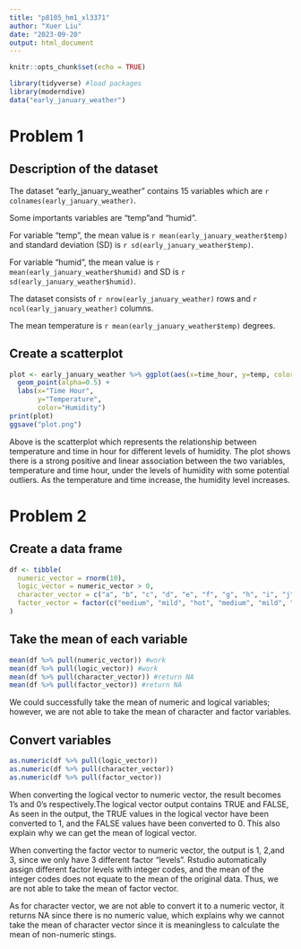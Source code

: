 ```yaml
---
title: "p8105_hm1_xl3371"
author: "Xuer Liu"
date: "2023-09-20"
output: html_document
---
```


```r
knitr::opts_chunk$set(echo = TRUE)
```

```r
library(tidyverse) #load packages
library(moderndive)
data("early_january_weather")
```

# Problem 1

## Description of the dataset
The dataset "early_january_weather" contains 15 variables which are `r colnames(early_january_weather)`. 

Some importants variables are "temp"and "humid". 

For variable "temp", the mean value is `r mean(early_january_weather$temp)` and standard deviation (SD) is `r sd(early_january_weather$temp)`. 

For variable "humid", the mean value is `r mean(early_january_weather$humid)` and SD is `r sd(early_january_weather$humid)`.

The dataset consists of `r nrow(early_january_weather)` rows and `r ncol(early_january_weather)` columns.

The mean temperature is `r mean(early_january_weather$temp)` degrees.

## Create a scatterplot
```r
plot <- early_january_weather %>% ggplot(aes(x=time_hour, y=temp, color=humid)) +
  geom_point(alpha=0.5) +
  labs(x="Time Hour",
       y="Temperature",
       color="Humidity")
print(plot)
ggsave("plot.png")
```
Above is the scatterplot which represents the relationship between temperature and time in hour for different levels of humidity. The plot shows there is a strong positive and linear association between the two variables, temperature and time hour, under the levels of humidity with some potential outliers. As the temperature and time increase, the humidity level increases.

# Problem 2

## Create a data frame
```r
df <- tibble(
  numeric_vector = rnorm(10),
  logic_vector = numeric_vector > 0,
  character_vector = c("a", "b", "c", "d", "e", "f", "g", "h", "i", "j"),
  factor_vector = factor(c("medium", "mild", "hot", "medium", "mild", "hot", "medium", "mild", "hot", "medium"))
)
```

## Take the mean of each variable
```r
mean(df %>% pull(numeric_vector)) #work
mean(df %>% pull(logic_vector)) #work
mean(df %>% pull(character_vector)) #return NA
mean(df %>% pull(factor_vector)) #return NA
```
We could successfully take the mean of numeric and logical variables; however, we are not able to take the mean of character and factor variables.

## Convert variables
```r
as.numeric(df %>% pull(logic_vector))
as.numeric(df %>% pull(character_vector))
as.numeric(df %>% pull(factor_vector))
```
When converting the logical vector to numeric vector, the result becomes 1's and 0's respectively.The logical vector output contains TRUE and FALSE, As seen in the output, the TRUE values in the logical vector have been converted to 1, and the FALSE values have been converted to 0. This also explain why we can get the mean of logical vector.

When converting the factor vector to numeric vector, the output is 1, 2,and 3, since we only have 3 different factor "levels". Rstudio automatically assign different factor levels with integer codes, and the mean of the integer codes does not equate to the mean of the original data. Thus, we are not able to take the mean of factor vector.

As for character vector, we are not able to convert it to a numeric vector, it returns NA since there is no numeric value, which explains why we cannot take the mean of character vector since it is meaningless to calculate the mean of non-numeric stings.

